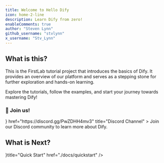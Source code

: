 ```yaml
---
title: Welcome to Hello Dify
icon: home-2-line
description: Learn Dify from zero!
enableComments: true
author: "Steven Lynn"
github_username: "stvlynn"
x_username: "Stv_Lynn"
---
```


## What is this?

This is the FirstLab tutorial project that introduces the basics of Dify. It provides an overview of our platform and serves as a stepping stone for further exploration and hands-on learning. 

Explore the tutorials, follow the examples, and start your journey towards mastering Dify!

### 👋 Join us!

<Cards>
  <Card 
    icon={<i className="ri-discord-fill ri-lg" />} 
    href="https://discord.gg/PwZDHH4mv3" 
    title="Discord Channel"
  >
    Join our Discord community to learn more about Dify.
  </Card>
</Cards>

## What is Next?

<Cards>
  <Card icon={<i className="ri-send-plane-line" />}title="Quick Start" href="./docs/quickstart" />
</Cards> 
